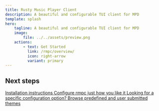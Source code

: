 ```yaml
---
title: Rusty Music Player Client
description: A beautiful and configurable TUI client for MPD
template: splash
hero:
    tagline: A beautiful and configurable TUI client for MPD
    image:
        file: ../../assets/preview.png
    actions:
        - text: Get Started
          link: /rmpc/overview/
          icon: right-arrow
          variant: primary
---
```



## Next steps

<CardGrid stagger>
    <Card title="Install" icon="approve-check">
        <a href="/rmpc/guides/installation/" style={{ textDecoration: "none" }}>
            Installation instructions
        </a>
    </Card>
    <Card title="Configure" icon="setting">
        <a href="/rmpc/configuration/" style={{ textDecoration: "none" }}>
            Configure rmpc just how you like it
        </a>
    </Card>
    <Card title="Reference" icon="document">
        <a href="/rmpc/reference/config/" style={{ textDecoration: "none" }}>
            Looking for a specific configuration option?
        </a>
    </Card>
    <Card title="Themes" icon="open-book">
        <a href="/rmpc/configuration/theme/" style={{ textDecoration: "none" }}>
            Browse predefined and user submitted themes
        </a>
    </Card>
</CardGrid>
